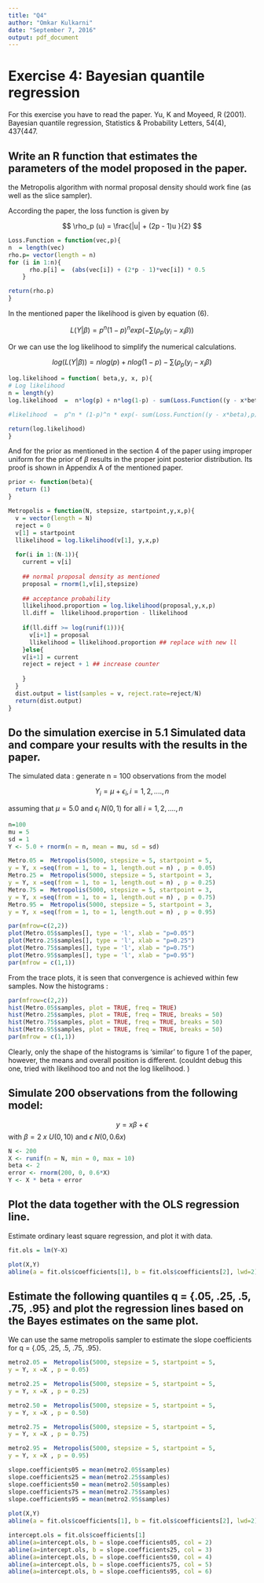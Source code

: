 ---
title: "Q4"
author: "Omkar Kulkarni"
date: "September 7, 2016"
output: pdf_document
---

# Exercise 4: Bayesian quantile regression
For this exercise you have to read the paper. Yu, K and Moyeed, R (2001). Bayesian quantile regression, Statistics & Probability Letters, 54(4), 437{447.

## Write an R function that estimates the parameters of the model proposed in the paper.

the Metropolis algorithm with normal proposal density should work fine (as well as the slice sampler).



According the paper, the loss function is given by 

$$
  \rho_p (u) =  \frac{|u| + (2p - 1)u }{2} 
$$

```{r loss function}
Loss.Function = function(vec,p){
n  = length(vec)
rho.p= vector(length = n)
for (i in 1:n){
      rho.p[i] =  (abs(vec[i]) + (2*p - 1)*vec[i]) * 0.5
    }

return(rho.p)
}
```

In the mentioned paper the likelihood is given by equation (6). 

$$
L(Y| \beta) = p^n (1-p)^n exp( - \sum( \rho_p (y_i - x_i \beta ) )
$$

Or we can use the log likelihood to simplify the numerical calculations.

$$
 log(L(Y| \beta))  =n log(p) + n log(1-p) -   \sum( \rho_p (y_i - x_i \beta ) 
$$

```{r loglikelihood}

log.likelihood = function( beta,y, x, p){
# Log likelihood
n = length(y)
log.likelihood  =  n*log(p) + n*log(1-p) - sum(Loss.Function((y - x*beta),p))

#likelihood  =  p^n * (1-p)^n * exp(- sum(Loss.Function((y - x*beta),p)))

return(log.likelihood)
}


```

And for the prior as mentioned in the section 4 of the paper using improper uniform for the prior of $\beta$ results in the proper joint posterior distribution. Its proof is shown in Appendix A of the mentioned paper. 
```{r improper prior}

prior <- function(beta){
  return (1)
}

```



```{r Metropolis, }

Metropolis = function(N, stepsize, startpoint,y,x,p){
  v = vector(length = N)
  reject = 0
  v[1] = startpoint
  llikelihood = log.likelihood(v[1], y,x,p)
  
  for(i in 1:(N-1)){
    current = v[i]
    
    ## normal proposal density as mentioned 
    proposal = rnorm(1,v[i],stepsize)
    
    ## acceptance probability
    llikelihood.proportion = log.likelihood(proposal,y,x,p)
    ll.diff =  llikelihood.proportion - llikelihood
    
    if(ll.diff >= log(runif(1))){
      v[i+1] = proposal
      llikelihood = llikelihood.proportion ## replace with new ll
    }else{
    v[i+1] = current
    reject = reject + 1 ## increase counter
      
    }
  }
  dist.output = list(samples = v, reject.rate=reject/N)
  return(dist.output)
}

```


## Do the simulation exercise in 5.1 Simulated data and compare your results with the results in the paper.

The simulated data : generate n = 100 observations from the model

$$
 Y_i = \mu + \epsilon_i, i=1,2,....,n
$$

assuming that $\mu = 5.0$ and $\epsilon_i ~ N(0,1)$ for all  $i=1,2,....,n$

```{r}
n=100
mu = 5
sd = 1
Y <- 5.0 + rnorm(n = n, mean = mu, sd = sd)

```

```{r, fig.cap="reach convergence withing few samples."}

Metro.05 =  Metropolis(5000, stepsize = 5, startpoint = 5,
y = Y, x =seq(from = 1, to = 1, length.out = n) , p = 0.05)
Metro.25 =  Metropolis(5000, stepsize = 5, startpoint = 3,
y = Y, x =seq(from = 1, to = 1, length.out = n) , p = 0.25)
Metro.75 =  Metropolis(5000, stepsize = 5, startpoint = 3,
y = Y, x =seq(from = 1, to = 1, length.out = n) , p = 0.75)
Metro.95 =  Metropolis(5000, stepsize = 5, startpoint = 3,
y = Y, x =seq(from = 1, to = 1, length.out = n) , p = 0.95)

par(mfrow=c(2,2))
plot(Metro.05$samples[], type = 'l', xlab = "p=0.05")
plot(Metro.25$samples[], type = 'l', xlab = "p=0.25")
plot(Metro.75$samples[], type = 'l', xlab = "p=0.75")
plot(Metro.95$samples[], type = 'l', xlab = "p=0.95")
par(mfrow = c(1,1))
```

From the trace plots, it is seen that convergence is achieved within few samples. Now the histograms : 

```{r wrong hist, fig.cap="histograms of MCMC samples"}

par(mfrow=c(2,2))
hist(Metro.05$samples, plot = TRUE, freq = TRUE)
hist(Metro.25$samples, plot = TRUE, freq = TRUE, breaks = 50)
hist(Metro.75$samples, plot = TRUE, freq = TRUE, breaks = 50)
hist(Metro.95$samples, plot = TRUE, freq = TRUE, breaks = 50)
par(mfrow = c(1,1))


```

Clearly, only the shape of the histograms is 'similar' to figure 1 of the paper, however, the means and overall position is different. (couldnt debug this one, tried with likelihood too and not the log likelihood. )

## Simulate 200 observations from the following model:

$$y = x \beta  + \epsilon$$
with $\beta = 2$ $x~U(0,10)$ and $\epsilon~N(0,0.6x)$


```{r OLS}

N <- 200
X <- runif(n = N, min = 0, max = 10)
beta <- 2
error <- rnorm(200, 0, 0.6*X)
Y <- X * beta + error

```

## Plot the data together with the OLS regression line.

Estimate ordinary least square regression, and plot it with data. 

```{r OLS plot, fig.cap="data together with the OLS regression line."}

fit.ols = lm(Y~X)

plot(X,Y)
abline(a = fit.ols$coefficients[1], b = fit.ols$coefficients[2], lwd=2)
```

## Estimate the following quantiles q = {.05, .25, .5, .75, .95} and plot the regression lines based on the Bayes estimates on the same plot.

We can use the same metropolis sampler to estimate the slope coefficients for q = {.05, .25, .5, .75, .95}.

```{r, fig.cap="plot the regression lines based on the Bayes estimates"}

metro2.05 =  Metropolis(5000, stepsize = 5, startpoint = 5,
y = Y, x =X , p = 0.05)

metro2.25 =  Metropolis(5000, stepsize = 5, startpoint = 5,
y = Y, x =X , p = 0.25)

metro2.50 =  Metropolis(5000, stepsize = 5, startpoint = 5,
y = Y, x =X , p = 0.50)

metro2.75 =  Metropolis(5000, stepsize = 5, startpoint = 5,
y = Y, x =X , p = 0.75)

metro2.95 =  Metropolis(5000, stepsize = 5, startpoint = 5,
y = Y, x =X , p = 0.95)

slope.coefficients05 = mean(metro2.05$samples)
slope.coefficients25 = mean(metro2.25$samples)
slope.coefficients50 = mean(metro2.50$samples)
slope.coefficients75 = mean(metro2.75$samples)
slope.coefficients95 = mean(metro2.95$samples)
              
plot(X,Y)
abline(a = fit.ols$coefficients[1], b = fit.ols$coefficients[2], lwd=2)

intercept.ols = fit.ols$coefficients[1]
abline(a=intercept.ols, b = slope.coefficients05, col = 2)
abline(a=intercept.ols, b = slope.coefficients25, col = 3)
abline(a=intercept.ols, b = slope.coefficients50, col = 4)
abline(a=intercept.ols, b = slope.coefficients75, col = 5)
abline(a=intercept.ols, b = slope.coefficients95, col = 6)
       
       

```
